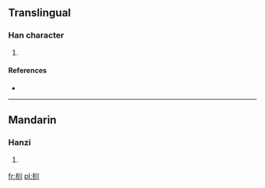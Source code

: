 ==Translingual==

===Han character===
{{Han char|rn=75|rad=木|as=03|sn=7|four=|canj=木中中中 (DLLL)}}

# {{defn|Han|sort=木03}}

====References====
* {{Han ref|kx=0511.070|dkj=14455|hdz=21161.010|uh=674A|ud=26442}}

----

==Mandarin==

===Hanzi===
{{cmn-hanzi|pin=[[biāo]] ([[biao1]]), [[shuó]] ([[shuo2]]), [[xún]] ([[xun2]])|wg=piao<sup>1</sup>, shuo<sup>2</sup>, hsün<sup>2</sup>}}

# {{defn|Mandarin|sort=木03}}

[[fr:杊]]
[[pl:杊]]